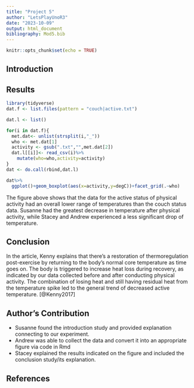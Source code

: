 ```yaml
---
title: "Project 5"
author: "LetsPlayUnoR3"
date: "2023-10-09"
output: html_document
bibliography: Mod5.bib
---
```


```r
knitr::opts_chunk$set(echo = TRUE)
```

## Introduction


## Results
```r
library(tidyverse)
dat.f <- list.files(pattern = "couch|active.txt") 

dat.l <- list() 

for(i in dat.f){
  met.dat<- unlist(strsplit(i,"_"))
  who <- met.dat[1] 
  activity <- gsub(".txt","",met.dat[2])
  dat.l[[i]]<- read_csv(i)%>%
    mutate(who=who,activity=activity) 
}
dat <- do.call(rbind,dat.l)

dat%>%
  ggplot()+geom_boxplot(aes(x=activity,y=degC))+facet_grid(.~who)

```

The figure above shows that the data for the active status of physical activity had an overall lower range of temperatures than the couch status data. Susanne had the greatest decrease in temperature after physical activity, while Stacey and Andrew experienced a less significant drop of temperature. 


## Conclusion 
In the article, Kenny explains that there's a restoration of thermoregulation post-exercise by returning to the body's normal core temperature as time goes on. The body is triggered to increase heat loss during recovery, as indicated by our data collected before and after conducting physical activity. The combination of losing heat and still having residual heat from the temperature spike led to the general trend of decreased active temperature. [@Kenny2017]

## Author's Contribution 
- Susanne found the introduction study and provided explanation connecting to our experiment. 
- Andrew was able to collect the data and convert it into an appropriate figure via code in Rmd
- Stacey explained the results indicated on the figure and included the conclusion study/its explanation. 

## References